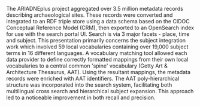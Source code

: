 The ARIADNEplus project aggregated over 3.5 million metadata records describing archaeological sites. These records were converted and integrated to an RDF triple store using a data schema based on the CIDOC Conceptual Reference Model (CRM), then exported to an OpenSearch index for use with the search portal UI. Search is via 3 major facets - place, time and subject. This presentation primarily concerns the subject integration work which involved 59 local vocabularies containing over 19,000 subject terms in 16 different languages. A vocabulary matching tool allowed each data provider to define correctly formatted mappings from their own local vocabularies to a central common 'spine' vocabulary (Getty Art & Architecture Thesaurus, AAT). Using the resultant mappings, the metadata records were enriched with AAT identifiers. The AAT poly-hierarchical structure was incorporated into the search system, facilitating both multilingual cross search and hierarchical subject expansion. This approach led to a noticeable improvement in both recall and precision.

<Speakers>
  <Speaker speaker="binding-ceri" />
</Speakers>
